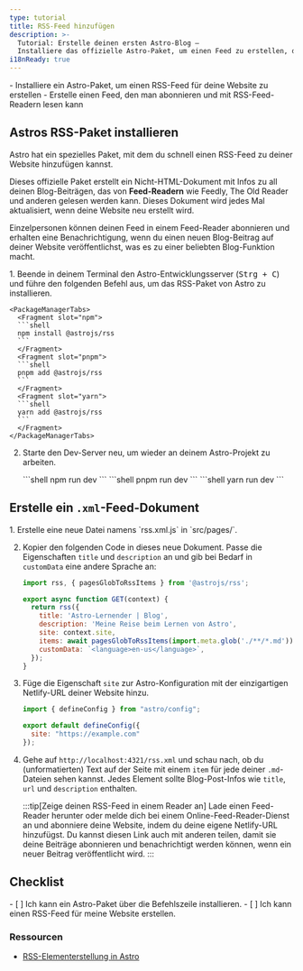 ```yaml
---
type: tutorial
title: RSS-Feed hinzufügen
description: >-
  Tutorial: Erstelle deinen ersten Astro-Blog —
  Installiere das offizielle Astro-Paket, um einen Feed zu erstellen, den deine Leser abonnieren können
i18nReady: true
---
```



<PreCheck>
  - Installiere ein Astro-Paket, um einen RSS-Feed für deine Website zu erstellen
  - Erstelle einen Feed, den man abonnieren und mit RSS-Feed-Readern lesen kann
</PreCheck>

## Astros RSS-Paket installieren

Astro hat ein spezielles Paket, mit dem du schnell einen RSS-Feed zu deiner Website hinzufügen kannst. 

Dieses offizielle Paket erstellt ein Nicht-HTML-Dokument mit Infos zu all deinen Blog-Beiträgen, das von **Feed-Readern** wie Feedly, The Old Reader und anderen gelesen werden kann.
Dieses Dokument wird jedes Mal aktualisiert, wenn deine Website neu erstellt wird.

Einzelpersonen können deinen Feed in einem Feed-Reader abonnieren und erhalten eine Benachrichtigung, wenn du einen neuen Blog-Beitrag auf deiner Website veröffentlichst, was es zu einer beliebten Blog-Funktion macht.

<Steps>
1. Beende in deinem Terminal den Astro-Entwicklungsserver (<kbd>Strg + C</kbd>) und führe den folgenden Befehl aus, um das RSS-Paket von Astro zu installieren.

    <PackageManagerTabs>
      <Fragment slot="npm">
      ```shell
      npm install @astrojs/rss
      ```
      </Fragment>
      <Fragment slot="pnpm">
      ```shell
      pnpm add @astrojs/rss
      ```
      </Fragment>
      <Fragment slot="yarn">
      ```shell
      yarn add @astrojs/rss
      ```
      </Fragment>
    </PackageManagerTabs>

2. Starte den Dev-Server neu, um wieder an deinem Astro-Projekt zu arbeiten.

    <PackageManagerTabs>
      <Fragment slot="npm">
      ```shell
      npm run dev
      ```
      </Fragment>
      <Fragment slot="pnpm">
      ```shell
      pnpm run dev
      ```
      </Fragment>
      <Fragment slot="yarn">
      ```shell
      yarn run dev
      ```
      </Fragment>
    </PackageManagerTabs>
</Steps>

## Erstelle ein `.xml`-Feed-Dokument

<Steps>
1. Erstelle eine neue Datei namens `rss.xml.js` in `src/pages/`.

2. Kopier den folgenden Code in dieses neue Dokument.
   Passe die Eigenschaften `title` und `description` an und gib bei Bedarf in `customData` eine andere Sprache an:

    ```js title="src/pages/rss.xml.js"
    import rss, { pagesGlobToRssItems } from '@astrojs/rss';

    export async function GET(context) {
      return rss({
        title: 'Astro-Lernender | Blog',
        description: 'Meine Reise beim Lernen von Astro',
        site: context.site,
        items: await pagesGlobToRssItems(import.meta.glob('./**/*.md')),
        customData: `<language>en-us</language>`,
      });
    }
    ```

3. Füge die Eigenschaft `site` zur Astro-Konfiguration mit der einzigartigen Netlify-URL deiner Website hinzu.

    ```js title="astro.config.mjs" ins={4}
    import { defineConfig } from "astro/config";

    export default defineConfig({
      site: "https://example.com"
    });
    ```
    
4. Gehe auf `http://localhost:4321/rss.xml` und schau nach, ob du (unformatierten) Text auf der Seite mit einem `item` für jede deiner `.md`-Dateien sehen kannst.
   Jedes Element sollte Blog-Post-Infos wie `title`, `url` und `description` enthalten.

    :::tip[Zeige deinen RSS-Feed in einem Reader an]
    Lade einen Feed-Reader herunter oder melde dich bei einem Online-Feed-Reader-Dienst an und abonniere deine Website, indem du deine eigene Netlify-URL hinzufügst. Du kannst diesen Link auch mit anderen teilen, damit sie deine Beiträge abonnieren und benachrichtigt werden können, wenn ein neuer Beitrag veröffentlicht wird.
    :::

</Steps>

<Box icon="check-list">

## Checklist

<Checklist>
- [ ] Ich kann ein Astro-Paket über die Befehlszeile installieren.
- [ ] Ich kann einen RSS-Feed für meine Website erstellen.
</Checklist>
</Box>

### Ressourcen

- [RSS-Elementerstellung in Astro](/de/recipes/rss/#verwendung-von-glob-imports)
